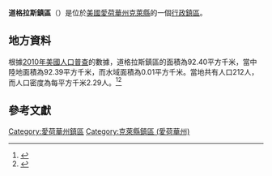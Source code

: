 {{noteTA
|G1=USState
|G2=地名
|G3=Unit
}}
{{Infobox settlement
|official_name            = 道格拉斯鎮區
|native_name = Douglas Township
|settlement_type          = [[行政鎮區|行政鎮區]]
|image_skyline            = 
|imagesize                = 
|image_map                = Map highlighting Douglas Township, Clay County, Iowa.svg
|mapsize                  = 250px
|pushpin_map  =USA Iowa
|pushpin_label = 道格拉斯鎮區
|pushpin_label_position   = top
|pushpin_map_caption      = 道格拉斯鎮區在愛荷華州的位置
|subdivision_type         = [[世界政區索引|國家]]
|subdivision_type1        = [[美国州份|州份]]
|subdivision_type2        = [[愛荷華州行政区划|縣]]
|subdivision_name         = [[美国|美国]]
|subdivision_name1        = [[愛荷華州|愛荷華州]]
|subdivision_name2        = [[克萊縣_(愛荷華州)|克萊縣]]
|elevation_ft             = 1375
|elevation_m              = 419
|timezone                 = [[北美中部時區|北美中部時區]]
|area_total_km2           = 92.40
|area_land_km2            = 92.39
|area_water_km2           = 0.01
|area_total_sq_mi         = 
|area_land_sq_mi          = 
|area_water_sq_mi         = 
|population_as_of         = [[2010年美國人口普查|2010]]
|population_footnotes     = 
|population_total         = 212
|population_density_km2   = auto
|population_density_sq_mi = auto
|utc_offset               = -6
|coordinates              = {{coord|42|57|14|N|95|12|44|W|type:city_region:US-AL_source:GNS-enwiki|display=inline,title}}
| coor_pinpoint           = 
| coordinates_footnotes   = 
|timezone_DST             = CDT
|utc_offset_DST           = -5
|postal_code_type         = [[美國郵區編號|郵區編號]]
|postal_code              = 
|area_code                = {{link-en|电话区号563|Area code 563|563}}
|blank_name = [[地名信息系统|GNIS ID]]
|blank_info = 467727
}}
'''道格拉斯鎮區'''（{{lang-en|Douglas Township}}）是位於[[美國|美國]][[愛荷華州|愛荷華州]][[克萊縣_(愛荷華州)|克萊縣]]的一個[[行政鎮區|行政鎮區]]。

== 地方資料 ==
根據[[2010年美國人口普查|2010年美國人口普查]]的數據，道格拉斯鎮區的面積為92.40平方千米，當中陸地面積為92.39平方千米，而水域面積為0.01平方千米。當地共有人口212人，而人口密度為每平方千米2.29人。<ref name="GR8">{{cite web|url=http://factfinder2.census.gov|publisher=[[美国人口调查局|美国人口调查局]]|accessdate=2011-05-14|title=American FactFinder}}</ref><ref>{{cite web|url=https://www.citypopulation.de/en/usa/iowa/admin/|title=USA: Iowa (Counties and Townships) - City Population}}</ref>

== 參考文獻 ==
{{reflist}}

{{克萊縣 (愛荷華州)}}

{{DEFAULTSORT:Douglas Township}}
[[Category:愛荷華州鎮區|Category:愛荷華州鎮區]]
[[Category:克萊縣鎮區_(愛荷華州)|Category:克萊縣鎮區 (愛荷華州)]]

{{Iowa-geo-stub}}